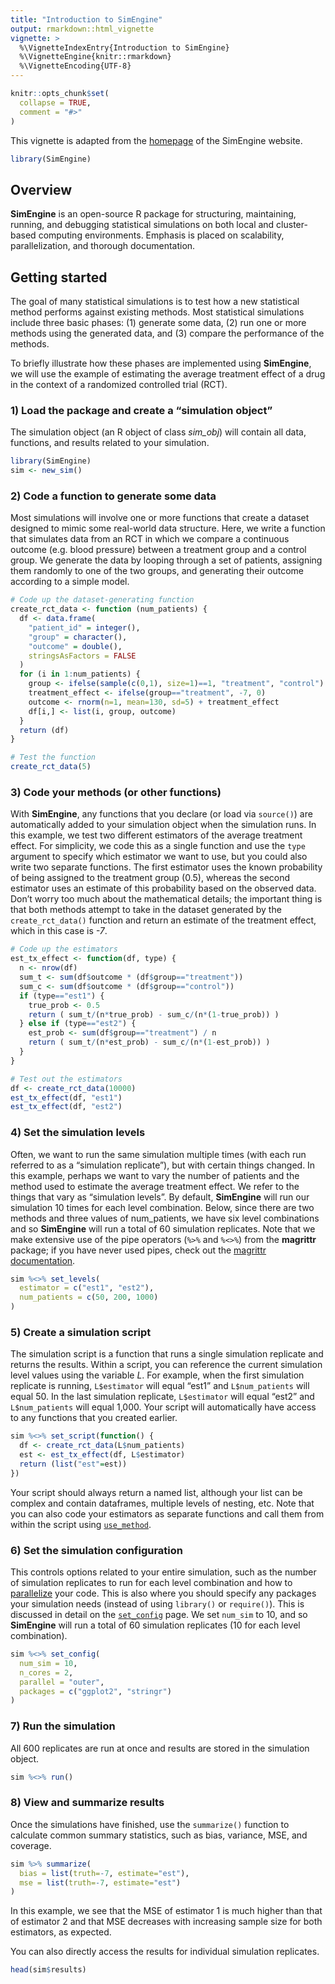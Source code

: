 ```yaml
---
title: "Introduction to SimEngine"
output: rmarkdown::html_vignette
vignette: >
  %\VignetteIndexEntry{Introduction to SimEngine}
  %\VignetteEngine{knitr::rmarkdown}
  %\VignetteEncoding{UTF-8}
---
```


```r
knitr::opts_chunk$set(
  collapse = TRUE,
  comment = "#>"
)
```

This vignette is adapted from the <a href="https://avi-kenny.github.io/SimEngine/">homepage</a> of the SimEngine website. 

```r
library(SimEngine)
```

## Overview

**SimEngine** is an open-source R package for structuring, maintaining, running, and debugging statistical simulations on both local and cluster-based computing environments. Emphasis is placed on scalability, parallelization, and thorough documentation.

## Getting started

The goal of many statistical simulations is to test how a new statistical method performs against existing methods. Most statistical simulations include three basic phases: (1) generate some data, (2) run one or more methods using the generated data, and (3) compare the performance of the methods. 

To briefly illustrate how these phases are implemented using **SimEngine**, we will use the example of estimating the average treatment effect of a drug in the context of a randomized controlled trial (RCT).

### 1) Load the package and create a "simulation object"

The simulation object (an R object of class *sim_obj*) will contain all data, functions, and results related to your simulation.

```r
library(SimEngine)
sim <- new_sim()
```

### 2) Code a function to generate some data

Most simulations will involve one or more functions that create a dataset designed to mimic some real-world data structure. Here, we write a function that simulates data from an RCT in which we compare a continuous outcome (e.g. blood pressure) between a treatment group and a control group. We generate the data by looping through a set of patients, assigning them randomly to one of the two groups, and generating their outcome according to a simple model.

```r
# Code up the dataset-generating function
create_rct_data <- function (num_patients) {
  df <- data.frame(
    "patient_id" = integer(),
    "group" = character(),
    "outcome" = double(),
    stringsAsFactors = FALSE
  )
  for (i in 1:num_patients) {
    group <- ifelse(sample(c(0,1), size=1)==1, "treatment", "control")
    treatment_effect <- ifelse(group=="treatment", -7, 0)
    outcome <- rnorm(n=1, mean=130, sd=5) + treatment_effect
    df[i,] <- list(i, group, outcome)
  }
  return (df)
}

# Test the function
create_rct_data(5)
```

### 3) Code your methods (or other functions)

With **SimEngine**, any functions that you declare (or load via `source()`) are automatically added to your simulation object when the simulation runs. In this example, we test two different estimators of the average treatment effect. For simplicity, we code this as a single function and use the `type` argument to specify which estimator we want to use, but you could also write two separate functions. The first estimator uses the known probability of being assigned to the treatment group (0.5), whereas the second estimator uses an estimate of this probability based on the observed data. Don't worry too much about the mathematical details; the important thing is that both methods attempt to take in the dataset generated by the `create_rct_data()` function and return an estimate of the treatment effect, which in this case is *-7*.

```r
# Code up the estimators
est_tx_effect <- function(df, type) {
  n <- nrow(df)
  sum_t <- sum(df$outcome * (df$group=="treatment"))
  sum_c <- sum(df$outcome * (df$group=="control"))
  if (type=="est1") {
    true_prob <- 0.5
    return ( sum_t/(n*true_prob) - sum_c/(n*(1-true_prob)) )
  } else if (type=="est2") {
    est_prob <- sum(df$group=="treatment") / n
    return ( sum_t/(n*est_prob) - sum_c/(n*(1-est_prob)) )
  }
}

# Test out the estimators
df <- create_rct_data(10000)
est_tx_effect(df, "est1")
est_tx_effect(df, "est2")
```

### 4) Set the simulation levels

Often, we want to run the same simulation multiple times (with each run referred to as a "simulation replicate"), but with certain things changed. In this example, perhaps we want to vary the number of patients and the method used to estimate the average treatment effect. We refer to the things that vary as "simulation levels". By default, **SimEngine** will run our simulation 10 times for each level combination. Below, since there are two methods and three values of num_patients, we have six level combinations and so **SimEngine** will run a total of 60 simulation replicates. Note that we make extensive use of the pipe operators (`%>%` and `%<>%`) from the **magrittr** package; if you have never used pipes, check out the <a href="https://magrittr.tidyverse.org">magrittr documentation</a>.

```r
sim %<>% set_levels(
  estimator = c("est1", "est2"),
  num_patients = c(50, 200, 1000)
)
```

### 5) Create a simulation script

The simulation script is a function that runs a single simulation replicate and returns the results. Within a script, you can reference the current simulation level values using the variable *L*. For example, when the first simulation replicate is running, `L$estimator` will equal "est1" and `L$num_patients` will equal 50. In the last simulation replicate, `L$estimator` will equal "est2" and `L$num_patients` will equal 1,000. Your script will automatically have access to any functions that you created earlier.

```r
sim %<>% set_script(function() {
  df <- create_rct_data(L$num_patients)
  est <- est_tx_effect(df, L$estimator)
  return (list("est"=est))
})
```

Your script should always return a named list, although your list can be complex and contain dataframes, multiple levels of nesting, etc. Note that you can also code your estimators as separate functions and call them from within the script using <a href="https://avi-kenny.github.io/SimEngine/function-reference/use_method/">`use_method`</a>.

### 6) Set the simulation configuration

This controls options related to your entire simulation, such as the number of simulation replicates to run for each level combination and how to <a href="https://avi-kenny.github.io/SimEngine/parallelization/">parallelize</a> your code. This is also where you should specify any packages your simulation needs (instead of using `library()` or `require()`). This is discussed in detail on the <a href="https://avi-kenny.github.io/SimEngine/function-reference/set_config/">`set_config`</a> page. We set `num_sim` to 10, and so **SimEngine** will run a total of 60 simulation replicates (10 for each level combination).

```r
sim %<>% set_config(
  num_sim = 10,
  n_cores = 2,
  parallel = "outer",
  packages = c("ggplot2", "stringr")
)
```

### 7) Run the simulation

All 600 replicates are run at once and results are stored in the simulation object.

```r
sim %<>% run()
```

### 8) View and summarize results

Once the simulations have finished, use the `summarize()` function to calculate common summary statistics, such as bias, variance, MSE, and coverage.

```r
sim %>% summarize(
  bias = list(truth=-7, estimate="est"),
  mse = list(truth=-7, estimate="est")
)
```

In this example, we see that the MSE of estimator 1 is much higher than that of estimator 2 and that MSE decreases with increasing sample size for both estimators, as expected.

You can also directly access the results for individual simulation replicates.

```r
head(sim$results)
```
